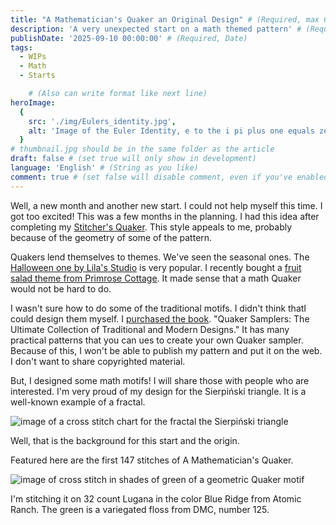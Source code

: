 ```yaml
---
title: "A Mathematician's Quaker an Original Design" # (Required, max 60)
description: 'A very unexpected start on a math themed pattern' # (Required, 10 to 160)
publishDate: '2025-09-10 00:00:00' # (Required, Date)
tags:
  - WIPs
  - Math
  - Starts

    # (Also can write format like next line)
heroImage:
  {
    src: './img/Eulers_identity.jpg',
    alt: 'Image of the Euler Identity, e to the i pi plus one equals zero'
  }
# thumbnail.jpg should be in the same folder as the article
draft: false # (set true will only show in development)
language: 'English' # (String as you like)
comment: true # (set false will disable comment, even if you've enabled it in site-config)
---
```


Well, a new month and another new start. I could not
help myself this time. I got too excited! This was a few months in the
planning. I had this idea after completing my [Stitcher's Quaker](https://123stitch.com/item/Luminous-Fiber-Arts-A-Stitchers-Quaker-Cross-Stitch-Pattern/LFA-020).
This style appeals to me, probably because of the geometry of some
of the pattern.

Quakers lend themselves to themes. We've seen the seasonal ones. The
[Halloween one by Lila's Studio](https://123stitch.com/item/Lilas-Studio-Halloween-Quaker-Cross-Stitch-Pattern/17-2029) is very popular.
I recently bought a [fruit salad theme from Primrose Cottage](https://123stitch.com/item/Primrose-Cottage-Stitches-Fruit-Salad-Quaker-Cross-Stitch-Pattern/PRIM-048).
It made sense that a math Quaker would not be hard to do.

I wasn't sure how to do some of the traditional motifs. I didn't think thatI
could design them myself. I [purchased the book](https://www.amazon.com/dp/1800921802?ref_=ppx_hzsearch_conn_dt_b_fed_asin_title_1). "Quaker Samplers: The Ultimate Collection of Traditional and Modern Designs."
It has many practical patterns that you can ues to create your
own Quaker sampler. Because of this, I won't be able to publish my pattern and
put it on the web. I don't want to share copyrighted material.

But, I designed some math motifs! I will share those with people
who are interested. I'm very proud of my design for the Sierpiński triangle.
It is a well-known example of a fractal.

![image of a cross stitch chart for the fractal the Sierpiński triangle](./img/Sierpiński%20triangle.png)

Well, that is the background for this start and the origin.

Featured here are the first 147 stitches of A Mathematician's Quaker.

![image of cross stitch in shades of green of a geometric Quaker motif](./img/math-quaker-start.jpg)

I'm stitching it on 32 count Lugana in the color Blue Ridge from Atomic Ranch.
The green is a variegated floss from DMC, number 125.
